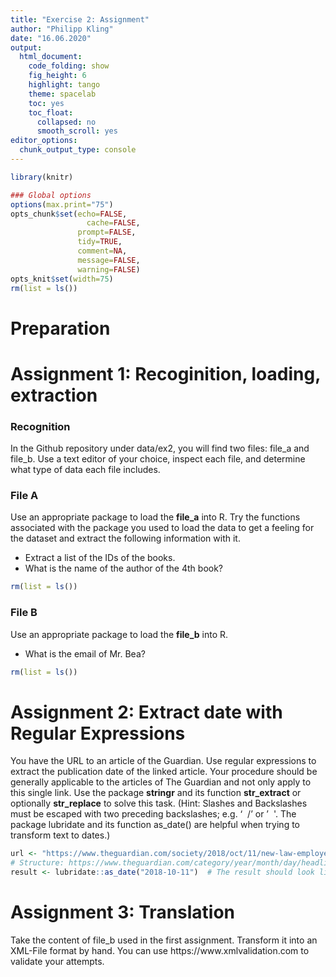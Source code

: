 ```yaml
---
title: "Exercise 2: Assignment"
author: "Philipp Kling"
date: "16.06.2020"
output:
  html_document: 
    code_folding: show
    fig_height: 6
    highlight: tango
    theme: spacelab
    toc: yes
    toc_float:
      collapsed: no
      smooth_scroll: yes
editor_options: 
  chunk_output_type: console
---
```




```r
library(knitr)

### Global options
options(max.print="75")
opts_chunk$set(echo=FALSE,
	             cache=FALSE,
               prompt=FALSE,
               tidy=TRUE,
               comment=NA,
               message=FALSE,
               warning=FALSE)
opts_knit$set(width=75)
rm(list = ls())
```

# Preparation

# Assignment 1: Recoginition, loading, extraction


### Recognition

In the Github repository under data/ex2, you will find two files: file_a and file_b. Use a text editor of your choice, inspect each file, and determine what type of data each file includes. 

### File A
Use an appropriate package to load the **file_a** into R. Try the functions associated with the package you used to load the data to get a feeling for the dataset and extract the following information with it. 

 * Extract a list of the IDs of the books.
 * What is the name of the author of the 4th book?

```r
rm(list = ls())
```


### File B

Use an appropriate package to load the **file_b** into R. 

* What is the email of Mr. Bea?

```r
rm(list = ls())
```



# Assignment 2: Extract date with Regular Expressions {.tabset .tabset-fade .tabset-pills}

You have the URL to an article of the Guardian. Use regular expressions to extract the publication date of the linked article. Your procedure should be generally applicable to the articles of The Guardian and not only apply to this single link. Use the package __stringr__ and its function __str_extract__ or optionally __str_replace__ to solve this task. (Hint: Slashes and Backslashes must be escaped with two preceding backslashes; e.g. '\ \ /' or '\ \ \'. The package lubridate and its function as_date() are helpful when trying to transform text to dates.)

```r
url <- "https://www.theguardian.com/society/2018/oct/11/new-law-employers-reveal-race-pay-gap-figures"
# Structure: https://www.theguardian.com/category/year/month/day/headlinetext
result <- lubridate::as_date("2018-10-11")  # The result should look like this.
```


# Assignment 3: Translation

Take the content of file_b used in the first assignment. Transform it into an XML-File format by hand. You can use 
https://www.xmlvalidation.com to validate your attempts.